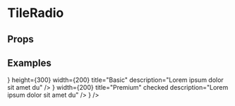 
<Meta title="Molecules/TileRadio" component={TileRadio} />

# TileRadio

## Props

<Props of={TileRadio} />

## Examples

<Canvas>
  <Story name="Tile Radio">
    <TileRadio title="Tile radio" />
  </Story>
  <Story name="With description">
    <Stack direction="row" spacing={2}>
      <TileRadio
        icon={<VerifiedUser />}
        height={300}
        width={200}
        title="Basic"
        description="Lorem ipsum dolor sit amet du"
      />
      <TileRadio
        height={300}
        icon={<Money />}
        width={200}
        title="Premium"
        checked
        description="Lorem ipsum dolor sit amet du"
      />
    </Stack>
  </Story>
  <Story name="Checked">
    <TileRadio title="Checked" checked />
  </Story>
  <Story name="Disabled">
    <TileRadio title="Disabled" disabled />
  </Story>
  <Story name="With icon">
    <TileRadio title="Select pet" icon={<PetsSharp />} />
  </Story>
</Canvas>
